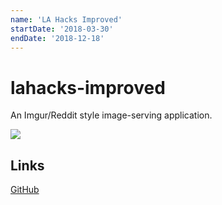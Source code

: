 ```yaml
---
name: 'LA Hacks Improved'
startDate: '2018-03-30'
endDate: '2018-12-18'
---
```


# lahacks-improved

An Imgur/Reddit style image-serving application.

<img src="./../.vuepress/assets/media/projects/staged/lahacks-improved.png" />

## Links

[GitHub](https://github.com/DamSenViet/lahacks-improved)
